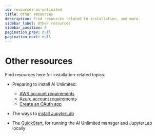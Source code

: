 ```yaml
---
id: resources-ai-unlimited
title: Other resources
description: Find resources related to installation, and more.
sidebar_label: Other resources
sidebar_position: 4
pagination_prev: null
pagination_next: null
---
```


# Other resources

Find resources here for installation-related topics:

- Preparing to install AI Unlimited:

  - [AWS account requirements](./aws-requirements.md)
  - [Azure account requirements](./azure-requirements.md)
  - [Create an OAuth app](./create-oauth-app.md)

- The ways to [install JupyterLab](./jupyterlab/)

- The [QuickStart](./quickstart), for running the AI Unlimited manager and JupyterLab locally
